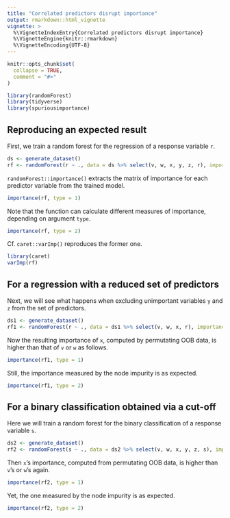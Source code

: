 ```yaml
---
title: "Correlated predictors disrupt importance"
output: rmarkdown::html_vignette
vignette: >
  %\VignetteIndexEntry{Correlated predictors disrupt importance}
  %\VignetteEngine{knitr::rmarkdown}
  %\VignetteEncoding{UTF-8}
---
```


```r
knitr::opts_chunk$set(
  collapse = TRUE,
  comment = "#>"
)
```

```r
library(randomForest)
library(tidyverse)
library(spuriousimportance)
```

## Reproducing an expected result

First, we train a random forest for the regression of a response variable `r`.

```r
ds <- generate_dataset()
rf <- randomForest(r ~ ., data = ds %>% select(v, w, x, y, z, r), importance = TRUE)
```

`randomForest::importance()` extracts the matrix of importance for each
predictor variable from the trained model.

```r
importance(rf, type = 1)
```

Note that the function can calculate different measures of importance, depending
on argument `type`.

```r
importance(rf, type = 2)
```

Cf. `caret::varImp()` reproduces the former one.

```r
library(caret)
varImp(rf)
```

## For a regression with a reduced set of predictors

Next, we will see what happens when excluding unimportant variables `y` and `z`
from the set of predictors.

```r
ds1 <- generate_dataset()
rf1 <- randomForest(r ~ ., data = ds1 %>% select(v, w, x, r), importance = TRUE)
```

Now the resulting importance of `x`, computed by permutating OOB data, is higher
than that of `v` or `w` as follows.

```r
importance(rf1, type = 1)
```

Still, the importance measured by the node impurity is as expected.

```r
importance(rf1, type = 2)
```

## For a binary classification obtained via a cut-off

Here we will train a random forest for the binary classification of a response variable `s`.

```r
ds2 <- generate_dataset()
rf2 <- randomForest(s ~ ., data = ds2 %>% select(v, w, x, y, z, s), importance = TRUE)
```

Then `x`'s importance, computed from permutating OOB data, is higher than `v`'s or `w`'s again.

```r
importance(rf2, type = 1)
```

Yet, the one measured by the node impurity is as expected.

```r
importance(rf2, type = 2)
```

